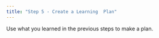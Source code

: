 ```yaml
---
title: "Step 5 - Create a Learning  Plan"
---
```


Use what you learned in the previous steps to make a plan.
